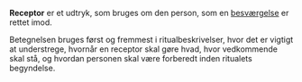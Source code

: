 {{title:Receptor}}
{{author:Laura Holmegaard}}
{{timestamp:2011-01-16T07:57:51Z}}
{{copyright:Receptor}}
'''Receptor''' er et udtryk, som bruges om den person, som en [[besværgelse]] er rettet imod.

Betegnelsen bruges først og fremmest i ritualbeskrivelser, hvor det er vigtigt at understrege, hvornår en receptor skal gøre hvad, hvor vedkommende skal stå, og hvordan personen skal være forberedt inden ritualets begyndelse.